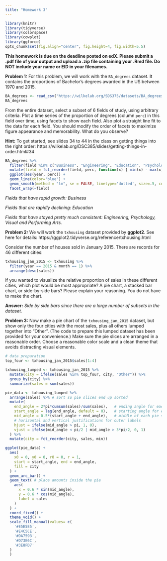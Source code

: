 ```yaml
---
title: "Homework 3"
---
```


```r
library(knitr)
library(tidyverse)
library(colorspace)
library(cowplot)
library(ggforce)
opts_chunk$set(fig.align="center", fig.height=4, fig.width=5.5)
```

**This homework is due on the deadline posted on edX. Please submit a .pdf file of your output and upload a .zip file containing your .Rmd file. Do NOT include your name or EID in your filenames.**

**Problem 1:** For this problem, we will work with the `BA_degrees` dataset. It contains the proportions of Bachelor’s degrees awarded in the US between 1970 and 2015.

```r
BA_degrees <- read_csv("https://wilkelab.org/SDS375/datasets/BA_degrees.csv")
BA_degrees
```

From the entire dataset, select a subset of 6 fields of study, using arbitrary criteria. Plot a time series of the proportion of degrees (column `perc`) in this field over time, using facets to show each field. Also plot a straight line fit to the data for each field. You should modify the order of facets to maximize figure appearance and memorability. What do you observe?

**Hint:** To get started, see slides 34 to 44 in the class on getting things into the right order: https://wilkelab.org/DSC385/slides/getting-things-in-order.html#34

```r
BA_degrees %>%
  filter(field %in% c("Business", "Engineering", "Education", "Psychology", "Visual and performing arts")) %>%
  mutate(field = fct_reorder(field, perc, function(x) { min(x) - max(x) })) %>%
  ggplot(aes(year, perc)) + 
  geom_line(color='blue') + 
  geom_smooth(method = "lm", se = FALSE, linetype='dotted', size=.5, color='red') +
  facet_wrap(~field)
```
*Fields that have rapid growth: Business*

*Fields that are rapidly declining: Education*

*Fields that have stayed pretty much consistent: Engineering, Psychology, Visual and Performing Arts.*

**Problem 2:** We will work the `txhousing` dataset provided by **ggplot2**. See here for details: https://ggplot2.tidyverse.org/reference/txhousing.html

Consider the number of houses sold in January 2015. There are records for 46 different cities:

```r
txhousing_jan_2015 <- txhousing %>% 
  filter(year == 2015 & month == 1) %>% 
  arrange(desc(sales))
```

If you wanted to visualize the relative proportion of sales in these different cities, which plot would be most appropriate? A pie chart, a stacked bar chart, or side-by-side bars? Please explain your reasoning. You do not have to make the chart.

**Answer:** *Side by side bars since there are a large number of subsets in the dataset.*


**Problem 3:** Now make a pie chart of the `txhousing_jan_2015` dataset, but show only the four cities with the most sales, plus all others lumped together into "Other". (The code to prepare this lumped dataset has been provided for your convenience.) Make sure the pie slices are arranged in a reasonable order. Choose a reasonable color scale and a clean theme that avoids distracting visual elements.

```r
# data preparation
top_four <- txhousing_jan_2015$sales[1:4]

txhousing_lumped <- txhousing_jan_2015 %>%
  mutate(city = ifelse(sales %in% top_four, city, "Other")) %>% 
  group_by(city) %>%
  summarize(sales = sum(sales))

pie_data <- txhousing_lumped %>%
  arrange(sales) %>% # sort so pie slices end up sorted
  mutate(
    end_angle = 2*pi*cumsum(sales)/sum(sales),   # ending angle for each pie slice
    start_angle = lag(end_angle, default = 0),   # starting angle for each pie slice
    mid_angle = 0.5*(start_angle + end_angle),   # middle of each pie slice, for text labels
    # horizontal and vertical justifications for outer labels
    hjust = ifelse(mid_angle > pi, 1, 0),
    vjust = ifelse(mid_angle < pi/2 | mid_angle > 3*pi/2, 0, 1)
  ) %>%
  mutate(city = fct_reorder(city, sales, min))

ggplot(pie_data) +
  aes(
    x0 = 0, y0 = 0, r0 = 0, r = 1,
    start = start_angle, end = end_angle,
    fill = city
  ) +
  geom_arc_bar() +
  geom_text( # place amounts inside the pie
    aes(
      x = 0.6 * sin(mid_angle),
      y = 0.6 * cos(mid_angle),
      label = sales
    )
  ) +
  coord_fixed() +
  theme_void() +
  scale_fill_manual(values= c(
    '#E5E5E5',
    '#E4C5CE',
    '#DA7593',
    '#D73E6C',
    '#3E8FD7'
  )
  )
```